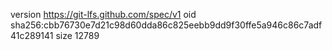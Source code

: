 version https://git-lfs.github.com/spec/v1
oid sha256:cbb76730e7d21c98d60dda86c825eebb9dd9f30ffe5a946c86c7adf41c289141
size 12789
